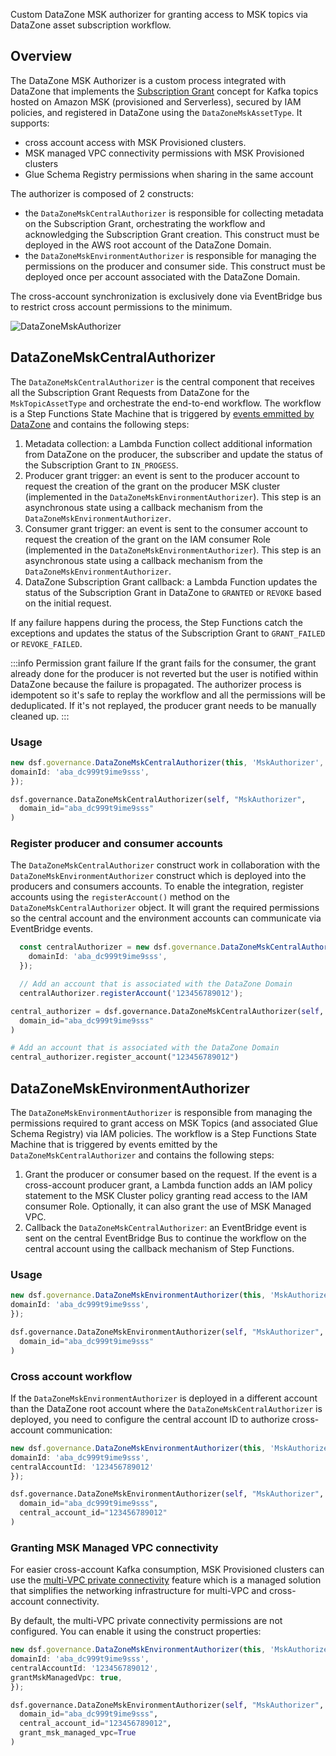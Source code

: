 <!-- This file is generated, do not modify directly, update the README.md in framework/src/governance -->



Custom DataZone MSK authorizer for granting access to MSK topics via DataZone asset subscription workflow.

## Overview

The DataZone MSK Authorizer is a custom process integrated with DataZone that implements the [Subscription Grant](https://docs.aws.amazon.com/datazone/latest/userguide/grant-access-to-unmanaged-asset.html) concept for Kafka topics hosted on Amazon MSK (provisioned and Serverless), 
secured by IAM policies, and registered in DataZone using the `DataZoneMskAssetType`. 
It supports:
- cross account access with MSK Provisioned clusters.
- MSK managed VPC connectivity permissions with MSK Provisioned clusters
- Glue Schema Registry permissions when sharing in the same account

The authorizer is composed of 2 constructs: 
- the `DataZoneMskCentralAuthorizer` is responsible for collecting metadata on the Subscription Grant, orchestrating the workflow and acknowledging the Subscription Grant creation. This construct must be deployed in the AWS root account of the DataZone Domain. 
- the `DataZoneMskEnvironmentAuthorizer` is responsible for managing the permissions on the producer and consumer side. This construct must be deployed once per account associated with the DataZone Domain.

The cross-account synchronization is exclusively done via EventBridge bus to restrict cross account permissions to the minimum.

![DataZoneMskAuthorizer](../../../../static/img/datazone-msk-authorizer.png)

## DataZoneMskCentralAuthorizer

The `DataZoneMskCentralAuthorizer` is the central component that receives all the Subscription Grant Requests from DataZone for the `MskTopicAssetType` and orchestrate the end-to-end workflow. 
The workflow is a Step Functions State Machine that is triggered by [events emmitted by DataZone](https://docs.aws.amazon.com/datazone/latest/userguide/working-with-events-and-notifications.html) and contains the following steps:
1. Metadata collection: a Lambda Function collect additional information from DataZone on the producer, the subscriber and update the status of the Subscription Grant to `IN_PROGESS`.
2. Producer grant trigger: an event is sent to the producer account to request the creation of the grant on the producer MSK cluster (implemented in the `DataZoneMskEnvironmentAuthorizer`). This step is an asynchronous state using a callback mechanism from the `DataZoneMskEnvironmentAuthorizer`.
3. Consumer grant trigger: an event is sent to the consumer account to request the creation of the grant on the IAM consumer Role (implemented in the `DataZoneMskEnvironmentAuthorizer`). This step is an asynchronous state using a callback mechanism from the `DataZoneMskEnvironmentAuthorizer`.
4. DataZone Subscription Grant callback: a Lambda Function updates the status of the Subscription Grant in DataZone to `GRANTED` or `REVOKE` based on the initial request.

If any failure happens during the process, the Step Functions catch the exceptions and updates the status of the Subscription Grant to `GRANT_FAILED` or `REVOKE_FAILED`.

:::info Permission grant failure
If the grant fails for the consumer, the grant already done for the producer is not reverted but the user is notified within DataZone because the failure is propagated. 
The authorizer process is idempotent so it's safe to replay the workflow and all the permissions will be deduplicated. If it's not replayed, the producer grant needs to be manually cleaned up. 
:::

### Usage

<Tabs>
  <TabItem value="typescript" label="TypeScript" default>

  ```typescript
new dsf.governance.DataZoneMskCentralAuthorizer(this, 'MskAuthorizer', {
  domainId: 'aba_dc999t9ime9sss',
});
  ```
  
  </TabItem>
  <TabItem value="python" label="Python">

  ```python
dsf.governance.DataZoneMskCentralAuthorizer(self, "MskAuthorizer",
    domain_id="aba_dc999t9ime9sss"
)
  ```

  </TabItem>
</Tabs>

### Register producer and consumer accounts 

The `DataZoneMskCentralAuthorizer` construct work in collaboration with the `DataZoneMskEnvironmentAuthorizer` construct which is deployed into the producers and consumers accounts.
To enable the integration, register accounts using the `registerAccount()` method on the `DataZoneMskCentralAuthorizer` object. 
It will grant the required permissions so the central account and the environment accounts can communicate via EventBridge events. 

<Tabs>
  <TabItem value="typescript" label="TypeScript" default>

  ```typescript
    const centralAuthorizer = new dsf.governance.DataZoneMskCentralAuthorizer(this, 'MskAuthorizer', {
      domainId: 'aba_dc999t9ime9sss',
    });

    // Add an account that is associated with the DataZone Domain
    centralAuthorizer.registerAccount('123456789012');
  ```
  
  </TabItem>
  <TabItem value="python" label="Python">

  ```python
central_authorizer = dsf.governance.DataZoneMskCentralAuthorizer(self, "MskAuthorizer",
    domain_id="aba_dc999t9ime9sss"
)

# Add an account that is associated with the DataZone Domain
central_authorizer.register_account("123456789012")
  ```

  </TabItem>
</Tabs>

## DataZoneMskEnvironmentAuthorizer

The `DataZoneMskEnvironmentAuthorizer` is responsible from managing the permissions required to grant access on MSK Topics (and associated Glue Schema Registry) via IAM policies. 
The workflow is a Step Functions State Machine that is triggered by events emitted by the `DataZoneMskCentralAuthorizer` and contains the following steps:
1. Grant the producer or consumer based on the request. If the event is a cross-account producer grant, a Lambda function adds an IAM policy statement to the MSK Cluster policy granting read access to the IAM consumer Role. Optionally, it can also grant the use of MSK Managed VPC.
2. Callback the `DataZoneMskCentralAuthorizer`: an EventBridge event is sent on the central EventBridge Bus to continue the workflow on the central account using the callback mechanism of Step Functions.

### Usage

<Tabs>
  <TabItem value="typescript" label="TypeScript" default>

  ```typescript
new dsf.governance.DataZoneMskEnvironmentAuthorizer(this, 'MskAuthorizer', {
  domainId: 'aba_dc999t9ime9sss',
});
  ```
  
  </TabItem>
  <TabItem value="python" label="Python">

  ```python
dsf.governance.DataZoneMskEnvironmentAuthorizer(self, "MskAuthorizer",
    domain_id="aba_dc999t9ime9sss"
)
  ```

  </TabItem>
</Tabs>

### Cross account workflow

If the `DataZoneMskEnvironmentAuthorizer` is deployed in a different account than the DataZone root account where the `DataZoneMskCentralAuthorizer` is deployed, you need to configure the central account ID to authorize cross-account communication:

<Tabs>
  <TabItem value="typescript" label="TypeScript" default>

  ```typescript
new dsf.governance.DataZoneMskEnvironmentAuthorizer(this, 'MskAuthorizer', {
  domainId: 'aba_dc999t9ime9sss',
  centralAccountId: '123456789012'
});
  ```
  
  </TabItem>
  <TabItem value="python" label="Python">

  ```python
dsf.governance.DataZoneMskEnvironmentAuthorizer(self, "MskAuthorizer",
    domain_id="aba_dc999t9ime9sss",
    central_account_id="123456789012"
)
  ```

  </TabItem>
</Tabs>

### Granting MSK Managed VPC connectivity

For easier cross-account Kafka consumption, MSK Provisioned clusters can use the [multi-VPC private connectivity](https://docs.aws.amazon.com/msk/latest/developerguide/aws-access-mult-vpc.html) feature which is a managed solution that simplifies the networking infrastructure for multi-VPC and cross-account connectivity.

By default, the multi-VPC private connectivity permissions are not configured. You can enable it using the construct properties:

<Tabs>
  <TabItem value="typescript" label="TypeScript" default>

  ```typescript
new dsf.governance.DataZoneMskEnvironmentAuthorizer(this, 'MskAuthorizer', {
  domainId: 'aba_dc999t9ime9sss',
  centralAccountId: '123456789012',
  grantMskManagedVpc: true,
});
  ```
  
  </TabItem>
  <TabItem value="python" label="Python">

  ```python
dsf.governance.DataZoneMskEnvironmentAuthorizer(self, "MskAuthorizer",
    domain_id="aba_dc999t9ime9sss",
    central_account_id="123456789012",
    grant_msk_managed_vpc=True
)
  ```

  </TabItem>
</Tabs>

